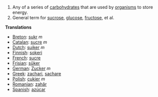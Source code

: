 #Any of a series of [[carbohydrate]]s that are used by [[organism]]s to store energy.
#General term for [[sucrose]], [[glucose]], [[fructose]], et al.

'''Translations'''

*[[Breton]]: [[sukr]] ''m''
*[[Catalan]]: [[sucre]] ''m''
*[[Dutch]]: [[suiker]] ''m''
*[[Finnish]]: [[sokeri]]
*[[French]]: [[sucre]]
*[[Frisian]]: [[sûker]]
*[[German]]: [[Zucker]] ''m''
*[[Greek]]: [[zachari]], [[sachare]]
*[[Polish]]: [[cukier]] ''m''
*[[Romanian]]: [[zahăr]]
*[[Spanish]]: [[azúcar]]